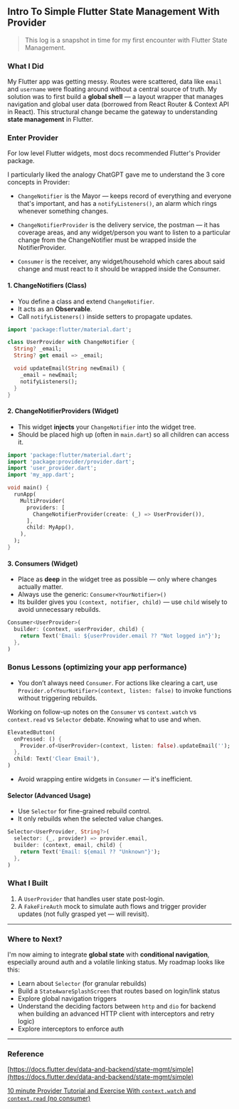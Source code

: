 
<MdxLayout>

## Intro To Simple Flutter State Management With Provider

> This log is a snapshot in time for my first encounter with Flutter State Management.

### What I Did

My Flutter app was getting messy. Routes were scattered, data like `email` and `username` were floating around without a central source of truth. My solution was to first build a **global shell** — a layout wrapper that manages navigation and global user data (borrowed from React Router & Context API in React). This structural change became the gateway to understanding **state management** in Flutter.

### Enter Provider

For low level Flutter widgets, most docs recommended Flutter's Provider package. 

I particularly liked the analogy ChatGPT gave me to understand the 3 core concepts in Provider:

- `ChangeNotifier` is the Mayor — keeps record of everything and everyone that's important, and has a `notifyListeners()`, an alarm which rings whenever something changes.

- `ChangeNotifierProvider` is the delivery service, the postman — it has coverage areas, and any widget/person you want to listen to a particular change from the ChangeNotifier must be wrapped inside the NotifierProvider.

- `Consumer` is the receiver, any widget/household which cares about said change and must react to it should be wrapped inside the Consumer.

#### 1. ChangeNotifiers (Class)

* You define a class and extend `ChangeNotifier`.
* It acts as an **Observable**.
* Call `notifyListeners()` inside setters to propagate updates.


```dart
import 'package:flutter/material.dart';

class UserProvider with ChangeNotifier {
  String? _email;
  String? get email => _email;

  void updateEmail(String newEmail) {
    _email = newEmail;
    notifyListeners();
  }
}
```

#### 2. ChangeNotifierProviders (Widget)

* This widget **injects** your `ChangeNotifier` into the widget tree.
* Should be placed high up (often in `main.dart`) so all children can access it.



```dart
import 'package:flutter/material.dart';
import 'package:provider/provider.dart';
import 'user_provider.dart';
import 'my_app.dart';

void main() {
  runApp(
    MultiProvider(
      providers: [
        ChangeNotifierProvider(create: (_) => UserProvider()),
      ],
      child: MyApp(),
    ),
  );
}
```

#### 3. Consumers (Widget)

* Place as **deep** in the widget tree as possible — only where changes actually matter.
* Always use the generic: `Consumer<YourNotifier>()`
* Its builder gives you `(context, notifier, child)` — use `child` wisely to avoid unnecessary rebuilds.


```dart
Consumer<UserProvider>(
  builder: (context, userProvider, child) {
    return Text('Email: ${userProvider.email ?? "Not logged in"}');
  },
)
```

### Bonus Lessons (optimizing your app performance)

* You don’t always need `Consumer`. For actions like clearing a cart, use `Provider.of<YourNotifier>(context, listen: false)` to invoke functions without triggering rebuilds.

Working on follow-up notes on the `Consumer` vs `context.watch` vs `context.read` vs  `Selector` debate. Knowing what to use and when. 



```dart
ElevatedButton(
  onPressed: () {
    Provider.of<UserProvider>(context, listen: false).updateEmail('');
  },
  child: Text('Clear Email'),
)
```

* Avoid wrapping entire widgets in `Consumer` — it's inefficient.

#### Selector (Advanced Usage)

* Use `Selector` for fine-grained rebuild control.
* It only rebuilds when the selected value changes.


```dart
Selector<UserProvider, String?>(
  selector: (_, provider) => provider.email,
  builder: (context, email, child) {
    return Text('Email: ${email ?? "Unknown"}');
  },
)
```

### What I Built

1. A `UserProvider` that handles user state post-login.
2. A `FakeFireAuth` mock to simulate auth flows and trigger provider updates (not fully grasped yet — will revisit).

---

### Where to Next?

I'm now aiming to integrate **global state** with **conditional navigation**, especially around auth and a volatile linking status. My roadmap looks like this:

* Learn about `Selector` (for granular rebuilds)
* Build a `StateAwareSplashScreen` that routes based on login/link status
* Explore global navigation triggers
* Understand the deciding factors between `http` and `dio` for backend when building an advanced HTTP client with interceptors and retry logic)
* Explore interceptors to enforce auth

---

### Reference

[https://docs.flutter.dev/data-and-backend/state-mgmt/simple](https://docs.flutter.dev/data-and-backend/state-mgmt/simple)

[10 minute Provider Tutorial and Exercise With `context.watch` and `context.read` (no consumer)](https://www.youtube.com/watch?v=FUDhozpnTUw)

</MdxLayout>


